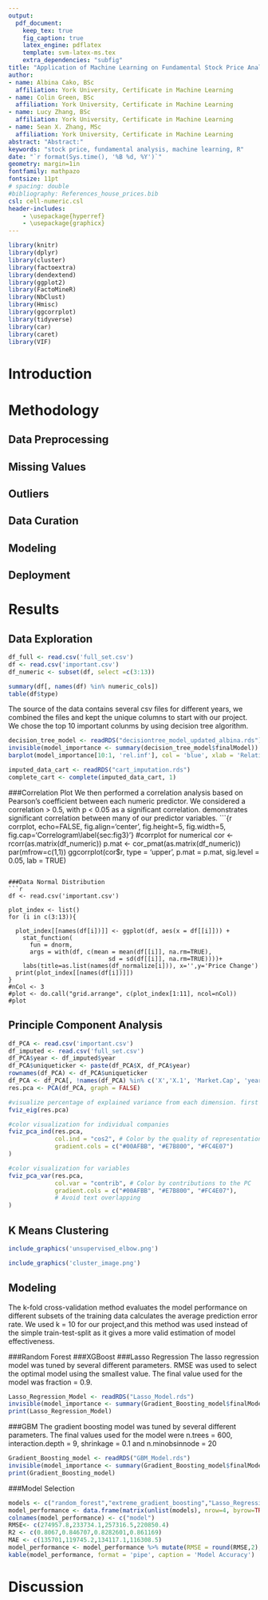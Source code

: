 ```yaml
---
output: 
  pdf_document:
    keep_tex: true
    fig_caption: true
    latex_engine: pdflatex
    template: svm-latex-ms.tex
    extra_dependencies: "subfig"
title: "Application of Machine Learning on Fundamental Stock Price Analysis"
author:
- name: Albina Cako, BSc
  affiliation: York University, Certificate in Machine Learning
- name: Colin Green, BSc
  affiliation: York University, Certificate in Machine Learning
- name: Lucy Zhang, BSc
  affiliation: York University, Certificate in Machine Learning
- name: Sean X. Zhang, MSc
  affiliation: York University, Certificate in Machine Learning
abstract: "Abstract:"
keywords: "stock price, fundamental analysis, machine learning, R"
date: "`r format(Sys.time(), '%B %d, %Y')`"
geometry: margin=1in
fontfamily: mathpazo
fontsize: 11pt
# spacing: double
#bibliography: References_house_prices.bib
csl: cell-numeric.csl
header-includes:
    - \usepackage{hyperref}
    - \usepackage{graphicx}
---
```


```r
library(knitr)
library(dplyr)
library(cluster)
library(factoextra)
library(dendextend)
library(ggplot2)
library(FactoMineR)
library(NbClust)
library(Hmisc)
library(ggcorrplot)
library(tidyverse)
library(car)
library(caret)
library(VIF)
```




# Introduction



# Methodology

## Data Preprocessing

## Missing Values

## Outliers

## Data Curation

## Modeling

## Deployment

# Results
## Data Exploration

```r

df_full <- read.csv('full_set.csv')
df <- read.csv('important.csv')
df_numeric <- subset(df, select =c(3:13))

summary(df[, names(df) %in% numeric_cols])
table(df$type)
```


The source of the data contains several csv files for different years, we combined the files and kept the unique columns to start with our project.
We chose the top 10 important colunms by using decision tree algorithm.
```r
decision_tree_model <- readRDS("decisiontree_model_updated_albina.rds")
invisible(model_importance <- summary(decision_tree_model$finalModel))
barplot(model_importance[10:1, 'rel.inf'], col = 'blue', xlab = 'Relative Influence', horiz = TRUE, las = 2, names = model_importance[10:1, 'var'], main = 'Variable Importance', cex = 0.5, cex.main = 0.8, cex.lab = 0.8, cex.axis = 0.6)

```
```r
imputed_data_cart <- readRDS("cart_imputation.rds")
complete_cart <- complete(imputed_data_cart, 1)
```

###Correlation Plot
We then performed a correlation analysis based on Pearson's coefficient between each numeric predictor. We considered a correlation > 0.5, with p < 0.05 as a significant correlation. \hyperref[sec:fig3]{Figure 3} demonstrates significant correlation between many of our predictor variables. 
```{r corrplot, echo=FALSE, fig.align='center', fig.height=5, fig.width=5, fig.cap='Correlogram\\label{sec:fig3}'}
#corrplot for numerical
cor <- rcorr(as.matrix(df_numeric))
p.mat <- cor_pmat(as.matrix(df_numeric))
par(mfrow=c(1,1))
ggcorrplot(cor$r, type = 'upper', p.mat = p.mat, sig.level = 0.05, lab = TRUE)

```

###Data Normal Distribution 
```r
df <- read.csv('important.csv')

plot_index <- list()
for (i in c(3:13)){
  
  plot_index[[names(df[i])]] <- ggplot(df, aes(x = df[[i]])) +
    stat_function(
      fun = dnorm,
      args = with(df, c(mean = mean(df[[i]], na.rm=TRUE), 
                            sd = sd(df[[i]], na.rm=TRUE))))+
    labs(title=as.list(names(df_normalize[i])), x='',y='Price Change')
  print(plot_index[[names(df[i])]])
}
#nCol <- 3
#plot <- do.call("grid.arrange", c(plot_index[1:11], ncol=nCol))
#plot
```


## Principle Component Analysis
```r
df_PCA <- read.csv('important.csv')
df_imputed <- read.csv('full_set.csv')
df_PCA$year <- df_imputed$year
df_PCA$uniqueticker <- paste(df_PCA$X, df_PCA$year)
rownames(df_PCA) <- df_PCA$uniqueticker
df_PCA <- df_PCA[, !names(df_PCA) %in% c('X','X.1', 'Market.Cap', 'year','uniqueticker','Sector')]
res.pca <- PCA(df_PCA, graph = FALSE)

#visualize percentage of explained variance from each dimension. first 5 explain ~85%
fviz_eig(res.pca)
```
```r
#color visualization for individual companies
fviz_pca_ind(res.pca,
             col.ind = "cos2", # Color by the quality of representation
             gradient.cols = c("#00AFBB", "#E7B800", "#FC4E07")
)
```
```r
#color visualization for variables
fviz_pca_var(res.pca,
             col.var = "contrib", # Color by contributions to the PC
             gradient.cols = c("#00AFBB", "#E7B800", "#FC4E07"),
             # Avoid text overlapping
)
```

## K Means Clustering
```r
include_graphics('unsupervised_elbow.png')
```

```r
include_graphics('cluster_image.png')
```

## Modeling
The k-fold cross-validation method evaluates the model performance on different subsets of the training data calculates the average prediction error rate. We used k = 10 for our project,and this method was used instead of the simple train-test-split as it gives a more valid estimation of model effectiveness.

###Random Forest
###XGBoost
###Lasso Regression
The lasso regression model was tuned by several different parameters. RMSE was used to select the optimal model using the smallest value.
The final value used for the model was fraction = 0.9.
```r
Lasso_Regression_Model <- readRDS("Lasso_Model.rds")
invisible(model_importance <- summary(Gradient_Boosting_model$finalModel))
print(Lasso_Regression_Model)
```

###GBM
The gradient boosting model was tuned by several different parameters. The final values used for the model were n.trees = 600, interaction.depth = 9, shrinkage = 0.1 and n.minobsinnode = 20
```r
Gradient_Boosting_model <- readRDS("GBM_Model.rds")
invisible(model_importance <- summary(Gradient_Boosting_model$finalModel))
print(Gradient_Boosting_model)
```
###Model Selection

```r
models <- c("random_forest","extreme_gradient_boosting","Lasso_Regression","gradient_boosting" )
model_performance <- data.frame(matrix(unlist(models), nrow=4, byrow=TRUE), stringsAsFactors = FALSE)
colnames(model_performance) <- c("model")
RMSE<- c(274957.8,233734.1,257316.5,220850.4)
R2 <- c(0.8067,0.846707,0.8282601,0.861169)
MAE <- c(135701,119745.2,134117.1,116308.5)
model_performance <- model_performance %>% mutate(RMSE = round(RMSE,2), R2=round(R2,2), MAE=round(MAE,2))
kable(model_performance, format = 'pipe', caption = 'Model Accuracy')
```


# Discussion